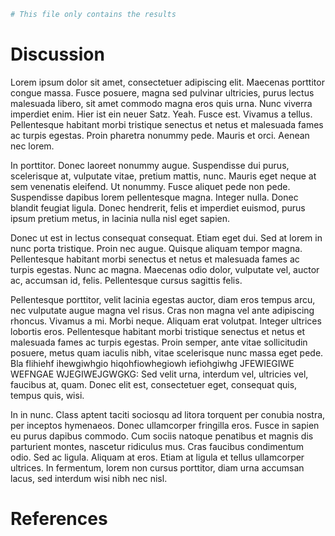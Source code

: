 
```r
# This file only contains the results
```

# Discussion

Lorem ipsum dolor sit amet, consectetuer adipiscing elit.
Maecenas porttitor congue massa.
Fusce posuere, magna sed pulvinar ultricies, purus lectus malesuada libero, sit amet commodo magna eros quis urna.
Nunc viverra imperdiet enim.
Hier ist ein neuer Satz.
Yeah.
Fusce est.
Vivamus a tellus.
Pellentesque habitant morbi tristique senectus et netus et malesuada fames ac turpis egestas.
Proin pharetra nonummy pede.
Mauris et orci.
Aenean nec lorem.

In porttitor.
Donec laoreet nonummy augue.
Suspendisse dui purus, scelerisque at, vulputate vitae, pretium mattis, nunc.
Mauris eget neque at sem venenatis eleifend.
Ut nonummy.
Fusce aliquet pede non pede.
Suspendisse dapibus lorem pellentesque magna.
Integer nulla.
Donec blandit feugiat ligula.
Donec hendrerit, felis et imperdiet euismod, purus ipsum pretium metus, in lacinia nulla nisl eget sapien.

Donec ut est in lectus consequat consequat.
Etiam eget dui.
Sed at lorem in nunc porta tristique.
Proin nec augue.
Quisque aliquam tempor magna.
Pellentesque habitant morbi senectus et netus et malesuada fames ac turpis egestas.
Nunc ac magna.
Maecenas odio dolor, vulputate vel, auctor ac, accumsan id, felis.
Pellentesque cursus sagittis felis.

Pellentesque porttitor, velit lacinia egestas auctor, diam eros tempus arcu, nec vulputate augue magna vel risus.
Cras non magna vel ante adipiscing rhoncus.
Vivamus a mi.
Morbi neque.
Aliquam erat volutpat.
Integer ultrices lobortis eros.
Pellentesque habitant morbi tristique senectus et netus et malesuada fames ac turpis egestas.
Proin semper, ante vitae sollicitudin posuere, metus quam iaculis nibh, vitae scelerisque nunc massa eget pede.
Bla flihiehf ihewgiwhgio hiqohfiowhegiowh iefiohgiwhg JFEWIEGIWE WEFNGAE WJEGIWEJGWGKG:
Sed velit urna, interdum vel, ultricies vel, faucibus at, quam.
Donec elit est, consectetuer eget, consequat quis, tempus quis, wisi.

In in nunc.
Class aptent taciti sociosqu ad litora torquent per conubia nostra, per inceptos hymenaeos.
Donec ullamcorper fringilla eros.
Fusce in sapien eu purus dapibus commodo.
Cum sociis natoque penatibus et magnis dis parturient montes, nascetur ridiculus mus. Cras faucibus condimentum odio.
Sed ac ligula.
Aliquam at eros.
Etiam at ligula et tellus ullamcorper ultrices.
In fermentum, lorem non cursus porttitor, diam urna accumsan lacus, sed interdum wisi nibh nec nisl.

\newpage

# References

\begingroup
\setlength{\parindent}{-0.5in}
\setlength{\leftskip}{0.5in}

<div id="refs" custom-style="Bibliography"></div>
\endgroup
